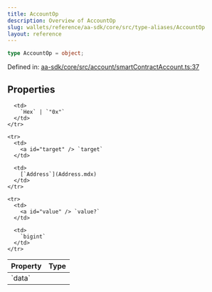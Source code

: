 ```yaml
---
title: AccountOp
description: Overview of AccountOp
slug: wallets/reference/aa-sdk/core/src/type-aliases/AccountOp
layout: reference
---
```


```ts
type AccountOp = object;
```

Defined in: [aa-sdk/core/src/account/smartContractAccount.ts:37](https://github.com/alchemyplatform/aa-sdk/blob/5b9429f0f16dcd4ff822527b8de589e19e88faa7/aa-sdk/core/src/account/smartContractAccount.ts#L37)

## Properties

<table>
  <thead>
    <tr>
      <th align="left">Property</th>
      <th align="left">Type</th>
    </tr>
  </thead>

  <tbody>
    <tr>
      <td>
        <a id="data" /> `data`
      </td>

      <td>
        `Hex` | `"0x"`
      </td>
    </tr>

    <tr>
      <td>
        <a id="target" /> `target`
      </td>

      <td>
        [`Address`](Address.mdx)
      </td>
    </tr>

    <tr>
      <td>
        <a id="value" /> `value?`
      </td>

      <td>
        `bigint`
      </td>
    </tr>

  </tbody>
</table>
